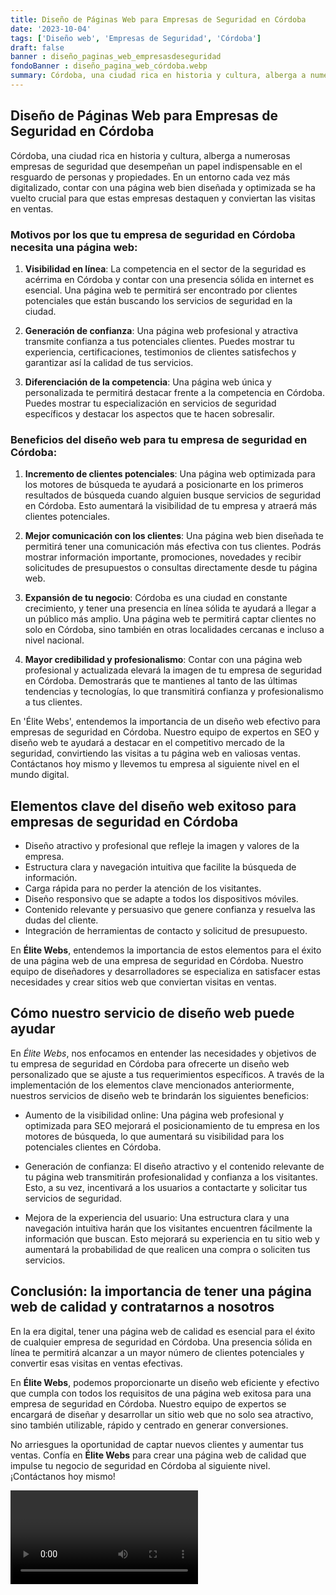 ```yaml
---
title: Diseño de Páginas Web para Empresas de Seguridad en Córdoba
date: '2023-10-04'
tags: ['Diseño web', 'Empresas de Seguridad', 'Córdoba']
draft: false
banner : diseño_paginas_web_empresasdeseguridad
fondoBanner : diseño_pagina_web_córdoba.webp
summary: Córdoba, una ciudad rica en historia y cultura, alberga a numerosas empresas de seguridad que desempeñan un papel indispensable en el resguardo de personas y propiedades. En un entorno cada vez más digitalizado, contar con una página web bien diseñada y optimizada se ha vuelto crucial para que estas empresas destaquen y conviertan las visitas en ventas.
---
```


## Diseño de Páginas Web para Empresas de Seguridad en Córdoba

Córdoba, una ciudad rica en historia y cultura, alberga a numerosas empresas de seguridad que desempeñan un papel indispensable en el resguardo de personas y propiedades. En un entorno cada vez más digitalizado, contar con una página web bien diseñada y optimizada se ha vuelto crucial para que estas empresas destaquen y conviertan las visitas en ventas.

### Motivos por los que tu empresa de seguridad en Córdoba necesita una página web:

1. **Visibilidad en línea**: La competencia en el sector de la seguridad es acérrima en Córdoba y contar con una presencia sólida en internet es esencial. Una página web te permitirá ser encontrado por clientes potenciales que están buscando los servicios de seguridad en la ciudad.

2. **Generación de confianza**: Una página web profesional y atractiva transmite confianza a tus potenciales clientes. Puedes mostrar tu experiencia, certificaciones, testimonios de clientes satisfechos y garantizar así la calidad de tus servicios.

3. **Diferenciación de la competencia**: Una página web única y personalizada te permitirá destacar frente a la competencia en Córdoba. Puedes mostrar tu especialización en servicios de seguridad específicos y destacar los aspectos que te hacen sobresalir.

### Beneficios del diseño web para tu empresa de seguridad en Córdoba:

1. **Incremento de clientes potenciales**: Una página web optimizada para los motores de búsqueda te ayudará a posicionarte en los primeros resultados de búsqueda cuando alguien busque servicios de seguridad en Córdoba. Esto aumentará la visibilidad de tu empresa y atraerá más clientes potenciales.

2. **Mejor comunicación con los clientes**: Una página web bien diseñada te permitirá tener una comunicación más efectiva con tus clientes. Podrás mostrar información importante, promociones, novedades y recibir solicitudes de presupuestos o consultas directamente desde tu página web.

3. **Expansión de tu negocio**: Córdoba es una ciudad en constante crecimiento, y tener una presencia en línea sólida te ayudará a llegar a un público más amplio. Una página web te permitirá captar clientes no solo en Córdoba, sino también en otras localidades cercanas e incluso a nivel nacional.

4. **Mayor credibilidad y profesionalismo**: Contar con una página web profesional y actualizada elevará la imagen de tu empresa de seguridad en Córdoba. Demostrarás que te mantienes al tanto de las últimas tendencias y tecnologías, lo que transmitirá confianza y profesionalismo a tus clientes.

En 'Élite Webs', entendemos la importancia de un diseño web efectivo para empresas de seguridad en Córdoba. Nuestro equipo de expertos en SEO y diseño web te ayudará a destacar en el competitivo mercado de la seguridad, convirtiendo las visitas a tu página web en valiosas ventas. Contáctanos hoy mismo y llevemos tu empresa al siguiente nivel en el mundo digital.

<GifSeo />

<Cta />

## Elementos clave del diseño web exitoso para empresas de seguridad en Córdoba

- Diseño atractivo y profesional que refleje la imagen y valores de la empresa.
- Estructura clara y navegación intuitiva que facilite la búsqueda de información.
- Carga rápida para no perder la atención de los visitantes.
- Diseño responsivo que se adapte a todos los dispositivos móviles.
- Contenido relevante y persuasivo que genere confianza y resuelva las dudas del cliente.
- Integración de herramientas de contacto y solicitud de presupuesto.

En **Élite Webs**, entendemos la importancia de estos elementos para el éxito de una página web de una empresa de seguridad en Córdoba. Nuestro equipo de diseñadores y desarrolladores se especializa en satisfacer estas necesidades y crear sitios web que conviertan visitas en ventas.

## Cómo nuestro servicio de diseño web puede ayudar

En *Élite Webs*, nos enfocamos en entender las necesidades y objetivos de tu empresa de seguridad en Córdoba para ofrecerte un diseño web personalizado que se ajuste a tus requerimientos específicos. A través de la implementación de los elementos clave mencionados anteriormente, nuestros servicios de diseño web te brindarán los siguientes beneficios:

- Aumento de la visibilidad online: Una página web profesional y optimizada para SEO mejorará el posicionamiento de tu empresa en los motores de búsqueda, lo que aumentará su visibilidad para los potenciales clientes en Córdoba.

- Generación de confianza: El diseño atractivo y el contenido relevante de tu página web transmitirán profesionalidad y confianza a los visitantes. Esto, a su vez, incentivará a los usuarios a contactarte y solicitar tus servicios de seguridad.

- Mejora de la experiencia del usuario: Una estructura clara y una navegación intuitiva harán que los visitantes encuentren fácilmente la información que buscan. Esto mejorará su experiencia en tu sitio web y aumentará la probabilidad de que realicen una compra o soliciten tus servicios.

## Conclusión: la importancia de tener una página web de calidad y contratarnos a nosotros

En la era digital, tener una página web de calidad es esencial para el éxito de cualquier empresa de seguridad en Córdoba. Una presencia sólida en línea te permitirá alcanzar a un mayor número de clientes potenciales y convertir esas visitas en ventas efectivas.

En **Élite Webs**, podemos proporcionarte un diseño web eficiente y efectivo que cumpla con todos los requisitos de una página web exitosa para una empresa de seguridad en Córdoba. Nuestro equipo de expertos se encargará de diseñar y desarrollar un sitio web que no solo sea atractivo, sino también utilizable, rápido y centrado en generar conversiones.

No arriesgues la oportunidad de captar nuevos clientes y aumentar tus ventas. Confía en **Élite Webs** para crear una página web de calidad que impulse tu negocio de seguridad en Córdoba al siguiente nivel. ¡Contáctanos hoy mismo!

<Video />

<CtaBot job='Empresas de Seguridad' city='Córdoba'/>

<Gmaps query='Córdoba+españa+maps' />